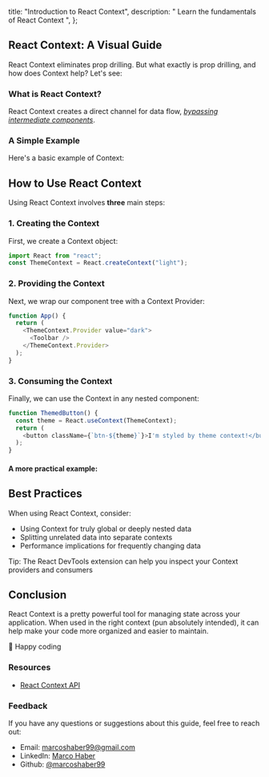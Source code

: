 
  title: "Introduction to React Context",
  description: " Learn the fundamentals of React Context ",
};

## React Context: A Visual Guide

<Spacer size="medium" />

React Context eliminates prop drilling. But what exactly is prop drilling, and how does Context help? Let's see:

<PropDrillingVisualization />

<Spacer size="medium" />

### What is React Context?

React Context creates a direct channel for data flow, <ins>_bypassing intermediate components_</ins>.

<Spacer size="medium" />

### A Simple Example

Here's a basic example of Context:

<SimpleContextExample />

<Spacer size="medium" />

## How to Use React Context

Using React Context involves **three** main steps:

<Spacer size="medium" />

### 1. Creating the Context

First, we create a Context object:

```typescript
import React from "react";
const ThemeContext = React.createContext("light");
```

<Spacer size="medium" />

### 2. Providing the Context

Next, we wrap our component tree with a Context Provider:

```typescript
function App() {
  return (
    <ThemeContext.Provider value="dark">
      <Toolbar />
    </ThemeContext.Provider>
  );
}
```

<Spacer size="medium" />

### 3. Consuming the Context

Finally, we can use the Context in any nested component:

```typescript
function ThemedButton() {
  const theme = React.useContext(ThemeContext);
  return (
    <button className={`btn-${theme}`}>I'm styled by theme context!</button>
  );
}
```

<Spacer size="large" />

#### A more practical example:

<ContextDemo />

<Spacer size="medium" />

## Best Practices

When using React Context, consider:

<Spacer size="small" />

- Using Context for truly global or deeply nested data
- Splitting unrelated data into separate contexts
- Performance implications for frequently changing data

<Spacer size="small" />

<Spacer size="small" />

<Emphasis color="green">
  Tip: The React DevTools extension can help you inspect your Context providers
  and consumers
</Emphasis>

<Spacer size="medium" />

## Conclusion

React Context is a pretty powerful tool for managing state across your
application. When used in the right context (pun absolutely intended), it can help make your code more organized and easier
to maintain.

<Spacer size="medium" />

<Spacer size="small" />
🚀 Happy coding

<Spacer size="large" />

### Resources

- [React Context API](https://react.dev/learn/passing-data-deeply-with-context)

<Spacer size="medium" />

### Feedback

If you have any questions or suggestions about this guide, feel free to reach out:

- Email: [marcoshaber99@gmail.com](mailto:marcoshaber99@gmail.com)
- LinkedIn: [Marco Haber](https://www.linkedin.com/in/marcohaber99/)
- Github: [@marcoshaber99](https://github.com/marcoshaber99)

<Spacer size="medium" />

